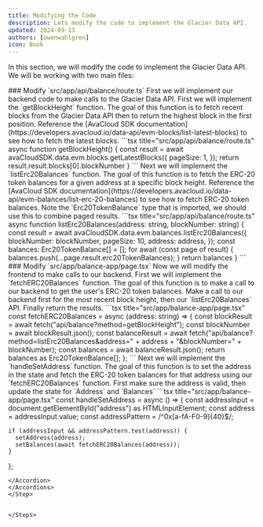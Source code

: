 ```yaml
---
title: Modifying the Code
description: Lets modify the code to implement the Glacier Data API.
updated: 2024-09-13
authors: [owenwahlgren]
icon: Book
---
```


In this section, we will modify the code to implement the Glacier Data API. We will be working with two main files:

<Steps>
<Step>
### Modify `src/app/api/balance/route.ts`
First we will implement our backend code to make calls to the Glacier Data API.
</Step>
<Step>
First we will implement the `getBlockHeight` function. The goal of this function is to fetch recent blocks from the Glacier Data API then to return the highest block in the first position.

<Accordions>
<Accordion title="Hint">
Reference the [AvaCloud SDK documentation](https://developers.avacloud.io/data-api/evm-blocks/list-latest-blocks) to see how to fetch the latest blocks.
</Accordion>
<Accordion title="Solution">
```tsx title="src/app/api/balance/route.ts"
async function getBlockHeight() {
    const result = await avaCloudSDK.data.evm.blocks.getLatestBlocks({
        pageSize: 1,
      });
    return result.result.blocks[0].blockNumber
}
```
</Accordion>
</Accordions>
</Step>
<Step>
Next we will implement the `listErc20Balances` function. The goal of this function is to fetch the ERC-20 token balances for a given address at a specific block height.
<Accordions>
<Accordion title="Hint">
Reference the [AvaCloud SDK documentation](https://developers.avacloud.io/data-api/evm-balances/list-erc-20-balances) to see how to fetch ERC-20 token balances.
Note the `Erc20TokenBalance` type that is imported, we should use this to combine paged results.
</Accordion>
<Accordion title="Solution">
```tsx title="src/app/api/balance/route.ts"
async function listErc20Balances(address: string, blockNumber: string) {
    const result = await avaCloudSDK.data.evm.balances.listErc20Balances({
        blockNumber: blockNumber,
        pageSize: 10,
        address: address,
      });
    const balances: Erc20TokenBalance[] = [];
    for await (const page of result) {
        balances.push(...page.result.erc20TokenBalances);
    }
    return balances
}
```
</Accordion>
</Accordions>
</Step>
<Step>
### Modify `src/app/balance-app/page.tsx`
Now we will modify the frontend to make calls to our backend.
</Step>
<Step>
First we will implement the `fetchERC20Balances` function. The goal of this function is to make a call to our backend to get the user's ERC-20 token balances.
<Accordions>
<Accordion title="Hint">
Make a call to our backend first for the most recent block height, then our `listErc20Balances` API. Finally return the results.
</Accordion>
<Accordion title="Solution">
```tsx title="src/app/balance-app/page.tsx"
const fetchERC20Balances = async (address: string) => {
    const blockResult = await fetch("api/balance?method=getBlockHeight");
    const blockNumber = await blockResult.json();
    const balanceResult = await fetch("api/balance?method=listErc20Balances&address=" + address + "&blockNumber=" + blockNumber);
    const balances = await balanceResult.json();
    return balances as Erc20TokenBalance[];
};
```
</Accordion>
</Accordions>
</Step>
<Step>
Next we will implement the `handleSetAddress` function. The goal of this function is to set the address in the state and fetch the ERC-20 token balances for that address using our `fetchERC20Balances` function.
<Accordions>
<Accordion title="Hint">
First make sure the address is valid, then update the state for `Address` and `Balances`
</Accordion>
<Accordion title="Solution">
```tsx title="src/app/balance-app/page.tsx"
const handleSetAddress = async () => {
    const addressInput = document.getElementById("address") as HTMLInputElement;
    const address = addressInput.value;
    const addressPattern = /^0x[a-fA-F0-9]{40}$/;  

    if (addressInput && addressPattern.test(address)) {
      setAddress(address);
      setBalances(await fetchERC20Balances(address));
    }
};
```
</Accordion>
</Accordions>
</Step>


</Steps>
